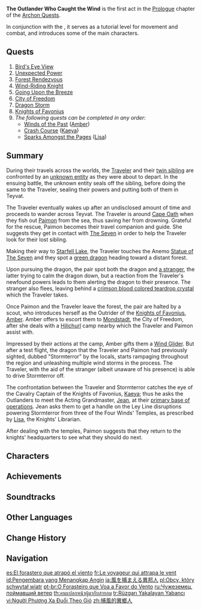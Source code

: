 {{Act Infobox
|image          = Story Card Prologue Act I.png
|type           = Archon
|chapter        = Prologue
|actNum         = I
|region         = Mondstadt
|next           = For a Tomorrow Without Tears
|archonQuestReq = [[Wanderer's Trail]]
|rep            = Mondstadt
|repAmt         = 100
|repOrder       = 101
}}
'''The Outlander Who Caught the Wind''' is the first act in the [[Prologue]] chapter of the [[Archon Quest]]s.

In conjunction with the {{Quest|Wanderer's Trail}}, it serves as a tutorial level for movement and combat, and introduces some of the main characters.

==Quests==
# [[Bird's Eye View]]
# [[Unexpected Power]]
# [[Forest Rendezvous]]
# [[Wind-Riding Knight]]
# [[Going Upon the Breeze]]
# [[City of Freedom]]
# [[Dragon Storm]]
# [[Knights of Favonius (Quest)|Knights of Favonius]]
# ''The following quests can be completed in any order:''
#* [[Winds of the Past]] ([[Amber]])
#* [[Crash Course]] ([[Kaeya]])
#* [[Sparks Amongst the Pages]] ([[Lisa]])

==Summary==
During their travels across the worlds, the [[Traveler]] and their [[Traveler's Sibling|twin sibling]] are confronted by an [[Unknown God|unknown entity]] as they were about to depart. In the ensuing battle, the unknown entity seals off the sibling, before doing the same to the Traveler, sealing their powers and putting both of them in Teyvat.

The Traveler eventually wakes up after an undisclosed amount of time and proceeds to wander across Teyvat. The Traveler is around [[Cape Oath]] when they fish out [[Paimon]] from the sea, thus saving her from drowning. Grateful for the rescue, Paimon becomes their travel companion and guide. She suggests they get in contact with [[The Seven]] in order to help the Traveler look for their lost sibling.

Making their way to [[Starfell Lake]], the Traveler touches the Anemo [[Statue of The Seven]] and they spot a [[Dvalin|green dragon]] heading toward a distant forest.

Upon pursuing the dragon, the pair spot both the dragon and [[Venti|a stranger]], the latter trying to calm the dragon down, but a reaction from the Traveler's newfound powers leads to them alerting the dragon to their presence. The stranger also flees, leaving behind a [[Teardrop Crystal|crimson blood colored teardrop crystal]] which the Traveler takes.

Once Paimon and the Traveler leave the forest, the pair are halted by a scout, who introduces herself as the Outrider of the [[Knights of Favonius]], [[Amber]]. Amber offers to escort them to [[Mondstadt]], the City of Freedom, after she deals with a [[Hilichurl]] camp nearby which the Traveler and Paimon assist with.

Impressed by their actions at the camp, Amber gifts them a [[Wind Glider]]. But after a test flight, the dragon that the Traveler and Paimon had previously sighted, dubbed "Stormterror" by the locals, starts rampaging throughout the region and unleashing multiple wind storms in the process. The Traveler, with the aid of the stranger (albeit unaware of his presence) is able to drive Stormterror off.

The confrontation between the Traveler and Stormterror catches the eye of the Cavalry Captain of the Knights of Favonius, [[Kaeya]]; thus he asks the Outlanders to meet the Acting Grandmaster, [[Jean]], at their [[Knights of Favonius Headquarters|primary base of operations]]. Jean asks them to get a handle on the Ley Line disruptions powering Stormterror from three of the Four Winds' Temples, as prescribed by [[Lisa]], the Knights' Librarian.

After dealing with the temples, Paimon suggests that they return to the knights' headquarters to see what they should do next.

==Characters==
{{Character Appearances|The Outlander Who Caught the Wind|type=Act}}

==Achievements==
{{Achievement Topic Table|quest=The Outlander Who Caught the Wind}}

==Soundtracks==
{{Soundtracks by Category Table|type=quest}}

==Other Languages==
{{Other Languages
|en      = The Outlander Who Caught the Wind
|zhs     = 捕风的异乡人
|zhs_rm  = Bǔfēng de Yìxiāngrén
|zht     = 捕風的異鄉人
|zht_rm  = Bǔfēng de Yìxiāngrén
|zh_tl   = The Foreigner Who Catches the Wind
|ja      = 風を捕まえる異邦人
|ja_rm   = Kaze wo Tsukamaeru Ihoujin{{Assumed}}
|ja_tl   = The Foreigner Who Catches the Wind
|ko      = 바람 잡는 {{tt|이방인|異邦人}}
|ko_rm   = Baram Japneun Ibang'in
|ko_tl   = The Foreigner Who Catches the Wind
|es      = El forastero que atrapó el viento
|es_tl   = The Foreigner Who Caught the Wind
|fr      = Le voyageur qui attrapa le vent
|fr_tl   = The Traveler Who Caught the Wind
|ru      = Чужеземец, поймавший ветер
|ru_tl   = The Foreigner Who Caught the Wind
|th      = คนแปลกหน้าผู้มากับสายลม
|th_rm   = Khon plaek na phu ma kap sailom
|th_tl   = The Stranger Coming With the Wind
|vi      = Người phương xa đuổi theo gió
|vi_tl   = The Foreigner Chasing the Wind
|de      = Der Fremde, der den Wind fing
|de_tl   = The Foreigner Who Caught the Wind
|id      = Pengembara yang Menangkap Angin
|id_tl   = The Traveler Who Caught the Wind
|pt      = O Forasteiro que Voa a Favor do Vento
|pt_tl   = The Outlander Who Flies in Favor of the Wind
|tr      = Rüzgarı Yakalayan Yabancı
|tr_tl   = The Outlander Who Caught the Wind
|it      = {{MC|m=Lo straniero|f=La straniera}} che catturò il vento
|it_tl   = The Foreigner Who Caught the Wind
}}

==Change History==
{{Change History|1.0}}

==Navigation==
{{Archon Quest Navbox|chapter=Prologue}}

[[es:El forastero que atrapó el viento]]
[[fr:Le voyageur qui attrapa le vent]]
[[id:Pengembara yang Menangkap Angin]]
[[ja:風を捕まえる異邦人]]
[[pl:Obcy, który schwytał wiatr]]
[[pt-br:O Forasteiro que Voa a Favor do Vento]]
[[ru:Чужеземец, поймавший ветер]]
[[th:คนแปลกหน้าผู้มากับสายลม]]
[[tr:Rüzgarı Yakalayan Yabancı]]
[[vi:Người Phương Xa Đuổi Theo Gió]]
[[zh:捕風的異鄉人]]